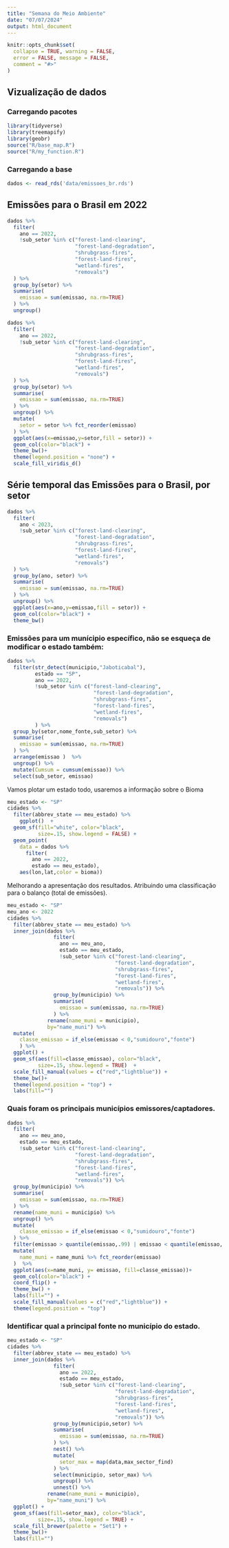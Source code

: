 ```yaml
---
title: "Semana do Meio Ambiente"
date: "07/07/2024"
output: html_document
---
```


```r
knitr::opts_chunk$set(
  collapse = TRUE, warning = FALSE,
  error = FALSE, message = FALSE,
  comment = "#>"
)
```

## Vizualização de dados

### Carregando pacotes
```r
library(tidyverse) 
library(treemapify)
library(geobr)
source("R/base_map.R") 
source("R/my_function.R")
```

### Carregando a base

```r
dados <- read_rds('data/emissoes_br.rds')
```


## Emissões para o Brasil em 2022

```r
dados %>% 
  filter(
    ano == 2022,
    !sub_setor %in% c("forest-land-clearing",
                      "forest-land-degradation",
                      "shrubgrass-fires",
                      "forest-land-fires",
                      "wetland-fires",
                      "removals")
  ) %>% 
  group_by(setor) %>% 
  summarise(
    emissao = sum(emissao, na.rm=TRUE)
  ) %>% 
  ungroup()
```

```r
dados %>% 
  filter(
    ano == 2022,
    !sub_setor %in% c("forest-land-clearing",
                      "forest-land-degradation",
                      "shrubgrass-fires",
                      "forest-land-fires",
                      "wetland-fires",
                      "removals")
  ) %>% 
  group_by(setor) %>% 
  summarise(
    emissao = sum(emissao, na.rm=TRUE)
  ) %>% 
  ungroup() %>% 
  mutate(
    setor = setor %>% fct_reorder(emissao)
  ) %>% 
  ggplot(aes(x=emissao,y=setor,fill = setor)) +
  geom_col(color="black") +
  theme_bw()+
  theme(legend.position = "none") +
  scale_fill_viridis_d()
```


## Série temporal das Emissões para o Brasil, por setor

```r
dados %>% 
  filter(
    ano < 2023,
    !sub_setor %in% c("forest-land-clearing",
                      "forest-land-degradation",
                      "shrubgrass-fires",
                      "forest-land-fires",
                      "wetland-fires",
                      "removals")
  ) %>% 
  group_by(ano, setor) %>% 
  summarise(
    emissao = sum(emissao, na.rm=TRUE)
  ) %>% 
  ungroup() %>% 
  ggplot(aes(x=ano,y=emissao,fill = setor)) +
  geom_col(color="black") +
  theme_bw()

```

### Emissões para um munícipio específico, não se esqueça de modificar o estado também:

```r
dados %>% 
  filter(str_detect(municipio,"Jaboticabal"),
         estado == "SP",
         ano == 2022,
         !sub_setor %in% c("forest-land-clearing",
                            "forest-land-degradation",
                            "shrubgrass-fires",
                            "forest-land-fires",
                            "wetland-fires",
                            "removals")
         ) %>% 
  group_by(setor,nome_fonte,sub_setor) %>% 
  summarise(
    emissao = sum(emissao, na.rm=TRUE)
  ) %>% 
  arrange(emissao )  %>% 
  ungroup() %>% 
  mutate(Cumsum = cumsum(emissao)) %>% 
  select(sub_setor, emissao)
```

Vamos plotar um estado todo, usaremos a informação sobre o Bioma

```r
meu_estado <- "SP"
cidades %>%  
  filter(abbrev_state == meu_estado) %>% 
    ggplot()  +
  geom_sf(fill="white", color="black",
          size=.15, show.legend = FALSE) +
  geom_point(
    data = dados %>%
      filter(
        ano == 2022,
        estado == meu_estado),
    aes(lon,lat,color = bioma))
```

Melhorando a apresentação dos resultados. Atribuindo uma classificação para o balanço (total de emissões).

```r
meu_estado <- "SP"
meu_ano <- 2022
cidades %>%
  filter(abbrev_state == meu_estado) %>% 
  inner_join(dados %>%
               filter(
                 ano == meu_ano,
                 estado == meu_estado,
                 !sub_setor %in% c("forest-land-clearing",
                                   "forest-land-degradation",
                                   "shrubgrass-fires",
                                   "forest-land-fires",
                                   "wetland-fires",
                                   "removals")) %>% 
               group_by(municipio) %>% 
               summarise(
                 emissao = sum(emissao, na.rm=TRUE)
               ) %>% 
             rename(name_muni = municipio),
             by="name_muni") %>% 
  mutate(
    classe_emissao = if_else(emissao < 0,"sumidouro","fonte")
    ) %>% 
  ggplot() +
  geom_sf(aes(fill=classe_emissao), color="black",
          size=.15, show.legend = TRUE)  +
  scale_fill_manual(values = c("red","lightblue")) +
  theme_bw()+
  theme(legend.position = "top") +
  labs(fill="")
```


### Quais foram os principais municípios emissores/captadores.

```r
dados %>%
  filter(
    ano == meu_ano,
    estado == meu_estado,
    !sub_setor %in% c("forest-land-clearing",
                      "forest-land-degradation",
                      "shrubgrass-fires",
                      "forest-land-fires",
                      "wetland-fires",
                      "removals")) %>% 
  group_by(municipio) %>% 
  summarise(
    emissao = sum(emissao, na.rm=TRUE)
  ) %>% 
  rename(name_muni = municipio) %>% 
  ungroup() %>%
  mutate(
    classe_emissao = if_else(emissao < 0,"sumidouro","fonte")
  ) %>% 
  filter(emissao > quantile(emissao,.99) | emissao < quantile(emissao,.01)) %>%
  mutate(
    name_muni = name_muni %>% fct_reorder(emissao)
  )  %>%
  ggplot(aes(x=name_muni, y= emissao, fill=classe_emissao))+
  geom_col(color="black") +
  coord_flip() +
  theme_bw() +
  labs(fill="") +
  scale_fill_manual(values = c("red","lightblue")) + 
  theme(legend.position = "top")

```


### Identificar qual a principal fonte no município do estado.
```r
meu_estado <- "SP"
cidades %>%
  filter(abbrev_state == meu_estado) %>% 
  inner_join(dados %>%
               filter(
                 ano == 2022,
                 estado == meu_estado,
                 !sub_setor %in% c("forest-land-clearing",
                                   "forest-land-degradation",
                                   "shrubgrass-fires",
                                   "forest-land-fires",
                                   "wetland-fires",
                                   "removals")) %>% 
               group_by(municipio,setor) %>% 
               summarise(
                 emissao = sum(emissao, na.rm=TRUE)
               ) %>% 
               nest() %>% 
               mutate(
                 setor_max = map(data,max_sector_find)
               ) %>% 
               select(municipio, setor_max) %>% 
               ungroup() %>% 
               unnest() %>% 
             rename(name_muni = municipio),
             by="name_muni") %>% 
  ggplot() +
  geom_sf(aes(fill=setor_max), color="black",
          size=.15, show.legend = TRUE) +
  scale_fill_brewer(palette = "Set1") +
  theme_bw()+
  labs(fill="")
```



